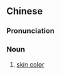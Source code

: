{{also|肤色}}
==Chinese==
{{zh-forms|s=肤色}}

===Pronunciation===
{{zh-pron
|m=fūsè
|c=fu1 sik1
|h=pfs=fû-set
|cat=n
}}

===Noun===
{{zh-noun|mw=種}}

# [[skin color]]